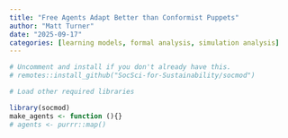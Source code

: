 ```yaml
---
title: "Free Agents Adapt Better than Conformist Puppets"
author: "Matt Turner"
date: "2025-09-17"
categories: [learning models, formal analysis, simulation analysis]
---
```




```r
# Uncomment and install if you don't already have this.
# remotes::install_github("SocSci-for-Sustainability/socmod")

# Load other required libraries

```



```r
library(socmod)
make_agents <- function (){}
# agents <- purrr::map()
```